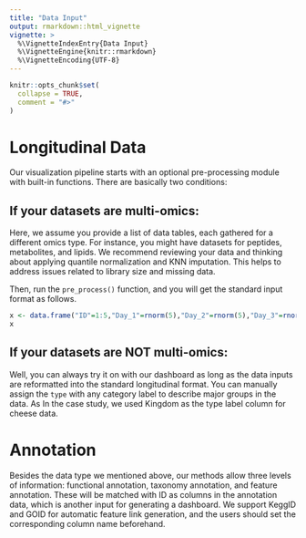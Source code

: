```yaml
---
title: "Data Input"
output: rmarkdown::html_vignette
vignette: >
  %\VignetteIndexEntry{Data Input}
  %\VignetteEngine{knitr::rmarkdown}
  %\VignetteEncoding{UTF-8}
---
```



```r
knitr::opts_chunk$set(
  collapse = TRUE,
  comment = "#>"
)
```

# Longitudinal Data

Our visualization pipeline starts with an optional pre-processing module with built-in functions. There are basically two conditions:

## If your datasets are multi-omics:

Here, we assume you provide a list of data tables, each gathered for a different omics type. For instance, you might have datasets for peptides, metabolites, and lipids. We recommend reviewing your data and thinking about applying quantile normalization and KNN imputation. This helps to address issues related to library size and missing data.

Then, run the `pre_process()` function, and you will get the standard input format as follows.

```r
x <- data.frame("ID"=1:5,"Day_1"=rnorm(5),"Day_2"=rnorm(5),"Day_3"=rnorm(5),"Day_4"=rnorm(5),"Day_5"=rnorm(5),"Day_6"=rnorm(5),"Day_7"=rnorm(5),"Day_8"=rnorm(5),"type"=c(rep("peptide",3),"lipid","metabolite"))
x
```


## If your datasets are NOT multi-omics:

Well, you can always try it on with our dashboard as long as the data inputs are reformatted into the standard longitudinal format. You can manually assign the `type` with any category label to describe major groups in the data. As In the case study, we used Kingdom as the type label column for cheese data. 


# Annotation

Besides the data type we mentioned above, our methods allow three levels of information: functional annotation, taxonomy annotation, and feature annotation. These will be matched with ID as columns in the annotation data, which is another input for generating a dashboard. We support KeggID and GOID for automatic feature link generation, and the users should set the corresponding column name beforehand. 

